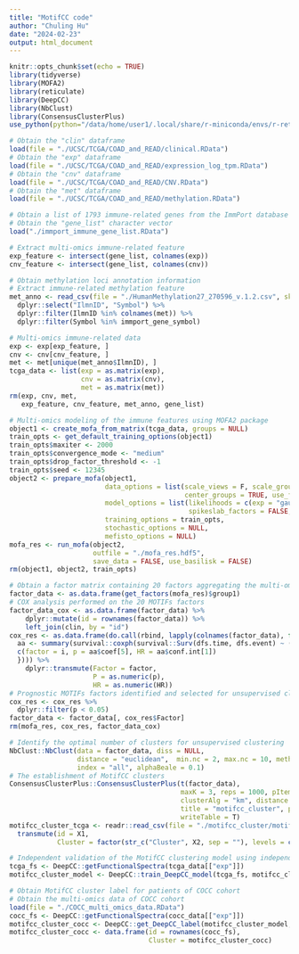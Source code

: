 ```yaml
---
title: "MotifCC code"
author: "Chuling Hu"
date: "2024-02-23"
output: html_document
---
```


```r
knitr::opts_chunk$set(echo = TRUE)
library(tidyverse)
library(MOFA2)
library(reticulate)
library(DeepCC)
library(NbClust)
library(ConsensusClusterPlus)
use_python(python="/data/home/user1/.local/share/r-miniconda/envs/r-reticulate/bin/python")
```


```r
# Obtain the "clin" dataframe
load(file = "./UCSC/TCGA/COAD_and_READ/clinical.RData")   
# Obtain the "exp" dataframe
load(file = "./UCSC/TCGA/COAD_and_READ/expression_log_tpm.RData") 
# Obtain the "cnv" dataframe
load(file = "./UCSC/TCGA/COAD_and_READ/CNV.RData")     
# Obtain the "met" dataframe
load(file = "./UCSC/TCGA/COAD_and_READ/methylation.RData")        

# Obtain a list of 1793 immune-related genes from the ImmPort database
# Obtain the "gene_list" character vector
load("./immport_immune_gene_list.RData")

# Extract multi-omics immune-related feature 
exp_feature <- intersect(gene_list, colnames(exp))
cnv_feature <- intersect(gene_list, colnames(cnv))

# Obtain methylation loci annotation information
# Extract immune-related methylation feature
met_anno <- read_csv(file = "./HumanMethylation27_270596_v.1.2.csv", skip = 7) %>% 
  dplyr::select("IlmnID", "Symbol") %>% 
  dplyr::filter(IlmnID %in% colnames(met)) %>% 
  dplyr::filter(Symbol %in% immport_gene_symbol)

# Multi-omics immune-related data
exp <- exp[exp_feature, ]
cnv <- cnv[cnv_feature, ]
met <- met[unique(met_anno$IlmnID), ]
tcga_data <- list(exp = as.matrix(exp),
                  cnv = as.matrix(cnv),
                  met = as.matrix(met))
rm(exp, cnv, met, 
   exp_feature, cnv_feature, met_anno, gene_list)
```


```r
# Multi-omics modeling of the immune features using MOFA2 package
object1 <- create_mofa_from_matrix(tcga_data, groups = NULL)
train_opts <- get_default_training_options(object1)
train_opts$maxiter <- 2000
train_opts$convergence_mode <- "medium"
train_opts$drop_factor_threshold <- -1
train_opts$seed <- 12345
object2 <- prepare_mofa(object1,
                        data_options = list(scale_views = F, scale_groups = F, views = c("exp","cnv","met"),
                                            center_groups = TRUE, use_float32 = FALSE, groups = "group1"),
                        model_options = list(likelihoods = c(exp = "gaussian", cnv = "gaussian", met = "gaussian"), num_factors = 20,
                                             spikeslab_factors = FALSE, spikeslab_weights = TRUE, ard_factors = FALSE, ard_weights = TRUE),
                        training_options = train_opts,
                        stochastic_options = NULL,
                        mefisto_options = NULL)
mofa_res <- run_mofa(object2, 
                     outfile = "./mofa_res.hdf5", 
                     save_data = FALSE, use_basilisk = FALSE)
rm(object1, object2, train_opts)

# Obtain a factor matrix containing 20 factors aggregating the multi-omics tumor immune features (MOTIFs) of each CRC sample
factor_data <- as.data.frame(get_factors(mofa_res)$group1)
# COX analysis performed on the 20 MOTIFs factors
factor_data_cox <- as.data.frame(factor_data) %>% 
    dplyr::mutate(id = rownames(factor_data)) %>% 
    left_join(clin, by = "id") 
cox_res <- as.data.frame(do.call(rbind, lapply(colnames(factor_data), function(i){
  aa <- summary(survival::coxph(survival::Surv(dfs.time, dfs.event) ~ (get(i)), data=factor_data_cox))
  c(factor = i, p = aa$coef[5], HR = aa$conf.int[1])
  }))) %>% 
    dplyr::transmute(Factor = factor,
                     P = as.numeric(p),
                     HR = as.numeric(HR))
# Prognostic MOTIFs factors identified and selected for unsupervised clustering
cox_res <- cox_res %>% 
  dplyr::filter(p < 0.05)
factor_data <- factor_data[, cox_res$Factor]
rm(mofa_res, cox_res, factor_data_cox)

# Identify the optimal number of clusters for unsupervised clustering
NbClust::NbClust(data = factor_data, diss = NULL, 
                 distance = "euclidean",  min.nc = 2, max.nc = 10, method = "kmeans", 
                 index = "all", alphaBeale = 0.1)
# The establishment of MotifCC clusters
ConsensusClusterPlus::ConsensusClusterPlus(t(factor_data), 
                                           maxK = 3, reps = 1000, pItem = 0.8, pFeature = 1, 
                                           clusterAlg = "km", distance = "euclidean", 
                                           title = "motifcc_cluster", plot = 'png',
                                           writeTable = T)
motifcc_cluster_tcga <- readr::read_csv(file = "./motifcc_cluster/motifcc_cluster.k=3.consensusClass.csv", col_names = F) %>% 
  transmute(id = X1,
            Cluster = factor(str_c("Cluster", X2, sep = ""), levels = c("Cluster1", "Cluster2", "Cluster3"))) 
```


```r
# Independent validation of the MotifCC clustering model using independent in-house COCC cohort
tcga_fs <- DeepCC::getFunctionalSpectra(tcga_data[["exp"]])
motifcc_cluster_model <- DeepCC::train_DeepCC_model(tcga_fs, motifcc_cluster_tcga$Cluster)

# Obtain MotifCC cluster label for patients of COCC cohort
# Obtain the multi-omics data of COCC cohort
load(file = "./COCC_multi_omics_data.RData")  
cocc_fs <- DeepCC::getFunctionalSpectra(cocc_data[["exp"]])
motifcc_cluster_cocc <- DeepCC::get_DeepCC_label(motifcc_cluster_model, cocc_fs)
motifcc_cluster_cocc <- data.frame(id = rownames(cocc_fs),
                                   Cluster = motifcc_cluster_cocc)
```



